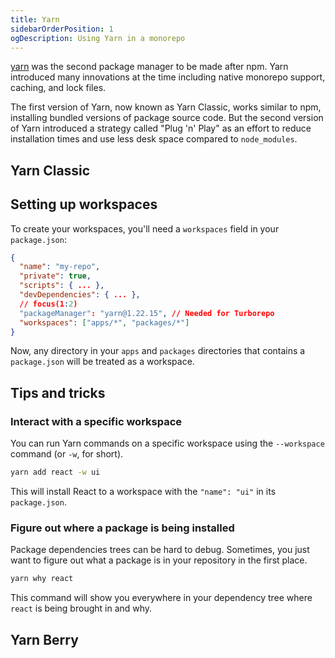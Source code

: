 ```yaml
---
title: Yarn
sidebarOrderPosition: 1
ogDescription: Using Yarn in a monorepo
---
```



[yarn](https://yarnpkg.com) was the second package manager to be made after npm. Yarn introduced many innovations at the time including native monorepo support, caching, and lock files.

The first version of Yarn, now known as Yarn Classic, works similar to npm, installing bundled versions of package source code. But the second version of Yarn introduced a strategy called "Plug 'n' Play" as an effort to reduce installation times and use less desk space compared to `node_modules`.

## Yarn Classic

## Setting up workspaces

To create your workspaces, you'll need a `workspaces` field in your `package.json`:

```json filename="package.json"
{
  "name": "my-repo",
  "private": true,
  "scripts": { ... },
  "devDependencies": { ... },
  // focus(1:2)
  "packageManager": "yarn@1.22.15", // Needed for Turborepo
  "workspaces": ["apps/*", "packages/*"]
}
```

Now, any directory in your `apps` and `packages` directories that contains a `package.json` will be treated as a workspace.

<FileTree>
  <FileTree.File name="package.json" />
  <FileTree.File name="package-lock.json" />
  <FileTree.Folder name="apps" open>
    <FileTree.File name="docs (Workspace!)" />
    <FileTree.File name="web (Workspace!)" />
  </FileTree.Folder>
  <FileTree.Folder name="packages" open>
    <FileTree.File name="logger (Workspace!)" />
    <FileTree.File name="ui (Workspace!)" />
  </FileTree.Folder>
</FileTree>

## Tips and tricks

### Interact with a specific workspace

You can run Yarn commands on a specific workspace using the `--workspace` command (or `-w`, for short).

```bash filename="Terminal"
yarn add react -w ui
```

This will install React to a workspace with the `"name": "ui"` in its `package.json`.

### Figure out where a package is being installed

Package dependencies trees can be hard to debug. Sometimes, you just want to figure out what a package is in your repository in the first place.

```bash filename="Terminal"
yarn why react
```

This command will show you everywhere in your dependency tree where `react` is being brought in and why.

## Yarn Berry

<UnderConstruction />
